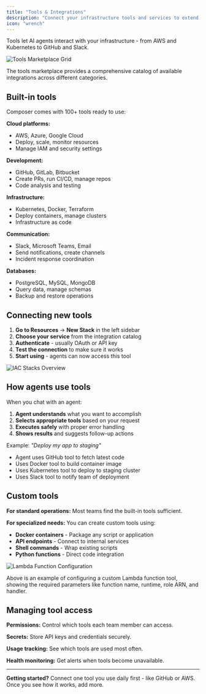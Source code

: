 ```yaml
---
title: "Tools & Integrations"
description: "Connect your infrastructure tools and services to extend what agents can do"
icon: "wrench"
---
```


Tools let AI agents interact with your infrastructure - from AWS and Kubernetes to GitHub and Slack.

![Tools Marketplace Grid](/assets/screenshots/composer/tools/tools-marketplace-grid.png)

The tools marketplace provides a comprehensive catalog of available integrations across different categories.

## Built-in tools

Composer comes with 100+ tools ready to use:

**Cloud platforms:**
- AWS, Azure, Google Cloud
- Deploy, scale, monitor resources
- Manage IAM and security settings

**Development:**
- GitHub, GitLab, Bitbucket
- Create PRs, run CI/CD, manage repos
- Code analysis and testing

**Infrastructure:**
- Kubernetes, Docker, Terraform
- Deploy containers, manage clusters
- Infrastructure as code

**Communication:**
- Slack, Microsoft Teams, Email
- Send notifications, create channels
- Incident response coordination

**Databases:**
- PostgreSQL, MySQL, MongoDB
- Query data, manage schemas
- Backup and restore operations

## Connecting new tools

1. **Go to Resources** → **New Stack** in the left sidebar
2. **Choose your service** from the integration catalog  
3. **Authenticate** - usually OAuth or API key
4. **Test the connection** to make sure it works
5. **Start using** - agents can now access this tool

![IAC Stacks Overview](/assets/screenshots/composer/integrations/iac-stacks-overview.png)

## How agents use tools

When you chat with an agent:
1. **Agent understands** what you want to accomplish
2. **Selects appropriate tools** based on your request  
3. **Executes safely** with proper error handling
4. **Shows results** and suggests follow-up actions

Example: *"Deploy my app to staging"*
- Agent uses GitHub tool to fetch latest code
- Uses Docker tool to build container image  
- Uses Kubernetes tool to deploy to staging cluster
- Uses Slack tool to notify team of deployment

## Custom tools

**For standard operations:** Most teams find the built-in tools sufficient.

**For specialized needs:** You can create custom tools using:
- **Docker containers** - Package any script or application
- **API endpoints** - Connect to internal services
- **Shell commands** - Wrap existing scripts
- **Python functions** - Direct code integration

![Lambda Function Configuration](/assets/screenshots/composer/tools/lambda-function-configuration.png)

Above is an example of configuring a custom Lambda function tool, showing the required parameters like function name, runtime, role ARN, and handler.

## Managing tool access

**Permissions:** Control which tools each team member can access.

**Secrets:** Store API keys and credentials securely.

**Usage tracking:** See which tools are used most often.

**Health monitoring:** Get alerts when tools become unavailable.

---

**Getting started?** Connect one tool you use daily first - like GitHub or AWS. Once you see how it works, add more.